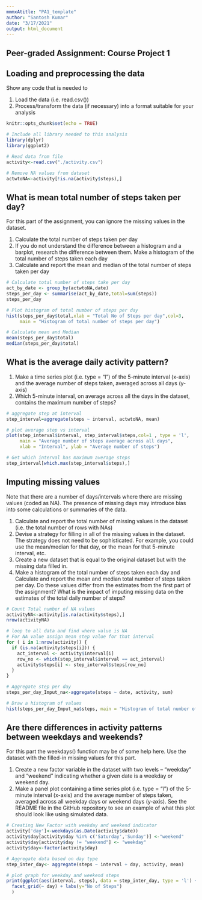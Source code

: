 ```yaml
---
mmmxAtitle: "PA1_template"
author: "Santosh Kumar"
date: "3/17/2021"
output: html_document
---
```


## Peer-graded Assignment: Course Project 1
## Loading and preprocessing the data

Show any code that is needed to

1. Load the data (i.e. read.csv())
2. Process/transform the data (if necessary) into a format suitable for your analysis

```r
knitr::opts_chunk$set(echo = TRUE)
```

```r
# Include all library needed to this analysis
library(dplyr)
library(ggplot2)
```

```r
# Read data from file
activity<-read.csv("./activity.csv")
```

```r
# Remove NA values from dataset
actwtoNA<-activity[!is.na(activity$steps),]
```

## What is mean total number of steps taken per day?

For this part of the assignment, you can ignore the missing values in the dataset.

1. Calculate the total number of steps taken per day
2. If you do not understand the difference between a histogram and a barplot, research the difference between them. Make a histogram of the total number of steps taken each day
3. Calculate and report the mean and median of the total number of steps taken per day

```r
# Calculate total number of steps take per day
act_by_date <- group_by(actwtoNA,date)
steps_per_day <- summarise(act_by_date,total=sum(steps))
steps_per_day
```

``` r
# Plot histogram of total number of steps per day
hist(steps_per_day$total,xlab = "Total No of Steps per day",col=3, 
     main = "Histogram of total number of steps per day")
```
```r
# Calculate mean and Median
mean(steps_per_day$total)
median(steps_per_day$total)
```

## What is the average daily activity pattern?

1. Make a time series plot (i.e. type = "l") of the 5-minute interval (x-axis) and the average number of steps taken, averaged across all days (y-axis)
2. Which 5-minute interval, on average across all the days in the dataset, contains the maximum number of steps?

``` r
# aggregate step at interval
step_interval=aggregate(steps ~ interval, actwtoNA, mean)

# plot average step vs interval 
plot(step_interval$interval, step_interval$steps,col=1 , type = 'l',
     main = "Average number of steps average across all days",
     xlab = "Interval", ylab = "Average number of steps")

# Get which interval has maximum average steps
step_interval[which.max(step_interval$steps),]
```

## Imputing missing values

Note that there are a number of days/intervals where there are missing values (coded as NA). The presence of missing days may introduce bias into some calculations or summaries of the data.

1. Calculate and report the total number of missing values in the dataset (i.e. the total number of rows with NAs)
2. Devise a strategy for filling in all of the missing values in the dataset. The strategy does not need to be sophisticated. For example, you could use the mean/median for that day, or the mean for that 5-minute interval, etc.
3. Create a new dataset that is equal to the original dataset but with the missing data filled in.
4. Make a histogram of the total number of steps taken each day and Calculate and report the mean and median total number of steps taken per day. Do these values differ from the estimates from the first part of the assignment? What is the impact of imputing missing data on the estimates of the total daily number of steps?

``` r
# Count Total number of NA values
activityNA<-activity[is.na(activity$steps),]
nrow(activityNA)

# loop to all data and find where value is NA
# For NA value assign mean step value for that interval
for ( i in 1:nrow(activity)) {
  if (is.na(activity$steps[i])) {
    act_interval <- activity$interval[i]
    row_no <- which(step_interval$interval == act_interval)
    activity$steps[i] <- step_interval$steps[row_no]
  }
}

# Aggregate step per day
steps_per_day_Imput_na<-aggregate(steps ~ date, activity, sum)

# Draw a histogram of values
hist(steps_per_day_Imput_na$steps, main = "Histogram of total number of steps with Imputed NA", xlab = "Step per Day")
```

## Are there differences in activity patterns between weekdays and weekends?

For this part the weekdays() function may be of some help here. Use the dataset with the filled-in missing values for this part.

1. Create a new factor variable in the dataset with two levels – “weekday” and “weekend” indicating whether a given date is a weekday or weekend day.
2. Make a panel plot containing a time series plot (i.e. type = "l") of the 5-minute interval (x-axis) and the average number of steps taken, averaged across all weekday days or weekend days (y-axis). See the README file in the GitHub repository to see an example of what this plot should look like using simulated data.

```r
# Creating New Factor with weekday and weekend indicator
activity['day']<-weekdays(as.Date(activity$date))
activity$day[activity$day %in% c('Saturday','Sunday')] <-"weekend"
activity$day[activity$day != "weekend"] <- "weekday"
activity$day<-factor(activity$day)

# Aggregate data based on day type
step_inter_day<- aggregate(steps ~ interval + day, activity, mean)

# plot graph for weekday and weekend steps
print(ggplot(aes(interval, steps), data = step_inter_day, type = 'l') + geom_line(stat = "identity", aes(col = day)) + 
  facet_grid(~ day) + labs(y="No of Steps")
  )
```
